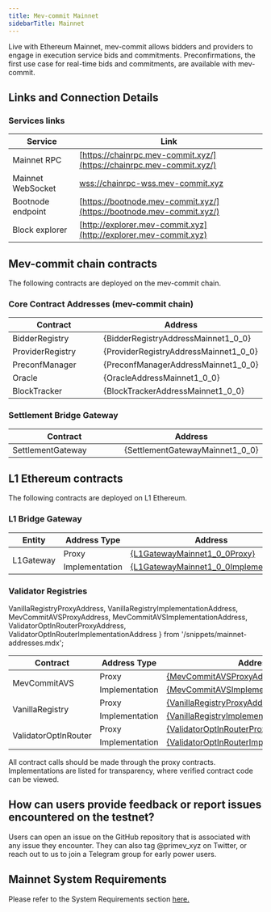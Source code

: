 ```yaml
---
title: Mev-commit Mainnet
sidebarTitle: Mainnet
---
```


Live with Ethereum Mainnet, mev-commit allows bidders and providers to engage in execution service bids and commitments. Preconfirmations, the first use case for real-time bids and commitments, are available with mev-commit.

## **Links and Connection Details**

### **Services links**

| Service           | Link                                                                                           |
| ----------------- | ---------------------------------------------------------------------------------------------- |
| Mainnet RPC       | [https://chainrpc.mev-commit.xyz/](https://chainrpc.mev-commit.xyz/)           |
| Mainnet WebSocket | [wss://chainrpc-wss.mev-commit.xyz](wss://chainrpc-wss.mev-commit.xyz)         |
| Bootnode endpoint | [https://bootnode.mev-commit.xyz/](https://bootnode.mev-commit.xyz/)           |
| Block explorer    | [http://explorer.mev-commit.xyz](http://explorer.mev-commit.xyz)               |

## Mev-commit chain contracts

The following contracts are deployed on the mev-commit chain.

### **Core Contract Addresses (mev-commit chain)**


<table>
  <thead>
    <tr>
      <th width="299">Contract</th>
      <th>Address</th>
    </tr>
  </thead>
  <tbody>
    <tr>
      <td>BidderRegistry</td>
      <td>{BidderRegistryAddressMainnet1_0_0}</td>
    </tr>
    <tr>
      <td>ProviderRegistry</td>
      <td>{ProviderRegistryAddressMainnet1_0_0}</td>
    </tr>
    <tr>
      <td>PreconfManager</td>
      <td>{PreconfManagerAddressMainnet1_0_0}</td>
    </tr>
    <tr>
      <td>Oracle</td>
      <td>{OracleAddressMainnet1_0_0}</td>
    </tr>
    <tr>
      <td>BlockTracker</td>
      <td>{BlockTrackerAddressMainnet1_0_0}</td>
    </tr>
  </tbody>
</table>

### **Settlement Bridge Gateway**


<table>
  <thead>
    <tr>
      <th width="299">Contract</th>
      <th>Address</th>
    </tr>
  </thead>
  <tbody>
    <tr>
      <td>SettlementGateway</td>
      <td>{SettlementGatewayMainnet1_0_0}</td>
    </tr>
  </tbody>
</table>

## L1 Ethereum contracts

The following contracts are deployed on L1 Ethereum.

### **L1 Bridge Gateway**


<table>
  <thead>
    <tr>
      <th width="299">Entity</th>
      <th>Address Type</th>
      <th>Address</th>
    </tr>
  </thead>
  <tbody>
    <tr>
      <td rowspan="2">L1Gateway</td>
      <td style={{ textAlign: 'center' }}>Proxy</td>
      <td>
        <a href={`https://etherscan.io/address/${L1GatewayMainnet1_0_0Proxy}`} target="_blank" rel="noopener noreferrer">
          {L1GatewayMainnet1_0_0Proxy}
        </a>
      </td>
    </tr>
    <tr>
      <td style={{ textAlign: 'center' }}>Implementation</td>
      <td>
        <a href={`https://etherscan.io/address/${L1GatewayMainnet1_0_0Implementation}`} target="_blank" rel="noopener noreferrer">
          {L1GatewayMainnet1_0_0Implementation}
        </a>
      </td>
    </tr>
  </tbody>
</table>

### **Validator Registries**

  VanillaRegistryProxyAddress, 
  VanillaRegistryImplementationAddress, 
  MevCommitAVSProxyAddress, 
  MevCommitAVSImplementationAddress,
  ValidatorOptInRouterProxyAddress,
  ValidatorOptInRouterImplementationAddress
} from '/snippets/mainnet-addresses.mdx';

<table>
  <thead>
    <tr>
      <th>Contract</th>
      <th>Address Type</th>
      <th>Address</th>
    </tr>
  </thead>
  <tbody>
    <tr>
      <td rowspan="2">MevCommitAVS</td>
      <td style={{ textAlign: 'center' }}>Proxy</td>
      <td>
        <a href={`https://etherscan.io/address/${MevCommitAVSProxyAddress}`} target="_blank" rel="noopener noreferrer">
          {MevCommitAVSProxyAddress}
        </a>
      </td>
    </tr>
    <tr>
      <td style={{ textAlign: 'center' }}>Implementation</td>
      <td>
        <a href={`https://etherscan.io/address/${MevCommitAVSImplementationAddress}`} target="_blank" rel="noopener noreferrer">
          {MevCommitAVSImplementationAddress}
        </a>
      </td>
    </tr>
    <tr>
      <td rowspan="2">VanillaRegistry</td>
      <td style={{ textAlign: 'center' }}>Proxy</td>
      <td>
        <a href={`https://etherscan.io/address/${VanillaRegistryProxyAddress}`} target="_blank" rel="noopener noreferrer">
          {VanillaRegistryProxyAddress}
        </a>
      </td>
    </tr>
    <tr>
      <td style={{ textAlign: 'center' }}>Implementation</td>
      <td>
        <a href={`https://etherscan.io/address/${VanillaRegistryImplementationAddress}`} target="_blank" rel="noopener noreferrer">
          {VanillaRegistryImplementationAddress}
        </a>
      </td>
    </tr>
    <tr>
      <td rowspan="2">ValidatorOptInRouter</td>
      <td style={{ textAlign: 'center' }}>Proxy</td>
      <td>
        <a href={`https://etherscan.io/address/${ValidatorOptInRouterProxyAddress}`} target="_blank" rel="noopener noreferrer">
          {ValidatorOptInRouterProxyAddress}
        </a>
      </td>
    </tr>
    <tr>
      <td style={{ textAlign: 'center' }}>Implementation</td>
      <td>
        <a href={`https://etherscan.io/address/${ValidatorOptInRouterImplementationAddress}`} target="_blank" rel="noopener noreferrer">
          {ValidatorOptInRouterImplementationAddress}
        </a>
      </td>
    </tr>
  </tbody>
</table> 

All contract calls should be made through the proxy contracts. Implementations are listed for transparency, where verified contract code can be viewed.

## How can users provide feedback or report issues encountered on the testnet?

Users can open an issue on the GitHub repository that is associated with any issue they encounter. They can also tag @primev_xyz on Twitter, or reach out to us to join a Telegram group for early power users.

## Mainnet System Requirements

Please refer to the System Requirements section [here.](/v1.0.0/developers/system-requirements)
